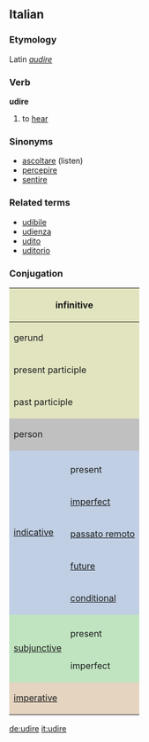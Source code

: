 ==Italian==
===Etymology===
Latin ''[[audire]]''
===Verb===
'''udire'''

# to [[hear]]

===Sinonyms===
*[[ascoltare]] (listen)
*[[percepire]]
*[[sentire]]

===Related terms===
*[[udibile]]
*[[udienza]]
*[[udito]]
*[[uditorio]]

===Conjugation===

<center>
{| style="background:#F0F0F0"

|-
! colspan="3" style="background:#e2e4c0" | infinitive
| colspan="5" | udire

|-
! colspan="3" style="background:#e2e4c0" | gerund
| colspan="5" | udendo

|-
! colspan="3" style="background:#e2e4c0" | present participle
| colspan="5" | [[udente]]

|-
! colspan="3" style="background:#e2e4c0" | past participle
| colspan="5" | [[udito]]

|-
! colspan="2" rowspan="2" style="background:#C0C0C0" | person
! colspan="3" style="background:#C0C0C0" | singular
! colspan="3" style="background:#C0C0C0" | plural

|-
! style="background:#C0C0C0;width:12.5%" | first
! style="background:#C0C0C0;width:12.5%" | second
! style="background:#C0C0C0;width:12.5%" | third
! style="background:#C0C0C0;width:12.5%" | first
! style="background:#C0C0C0;width:12.5%" | second
! style="background:#C0C0C0;width:12.5%" | third

|-
! rowspan="6" style="background:#c0cfe4" | [[indicative]]

! style="background:#c0cfe4" colspan="1" | 
! style="background:#c0cfe4" | io
! style="background:#c0cfe4" | tu
! style="background:#c0cfe4" | lui/lei
! style="background:#c0cfe4" | noi
! style="background:#c0cfe4" | voi
! style="background:#c0cfe4" | loro

|-
! style="height:3em;background:#c0cfe4" | present
| odo
| odi
| ode
| udiamo
| udite
| odono

|-
! style="height:3em;background:#c0cfe4" | [[imperfect]]
| udivo
| udivi
| udiva
| udivamo
| udivate
| udivano

|-
! style="height:3em;background:#c0cfe4" | [[passato remoto]]
| udii
| udisti
| udì
| udimmo
| udiste
| udirono

|-
! style="height:3em;background:#c0cfe4" | [[future]]
| udirò, udrò
| udirai, udrai
| udirà, udrà
| udiremo, udremo
| udirete, udrere
| udiranno, udranno

|-
! style="height:3em;background:#c0cfe4" | [[conditional]]
| udirei, udrei
| udiresti, udresti
| udirebbe, udrebbe
| udiremmo, udremmo
| udireste, udreste
| udirebbero, udrebbero

|-
! rowspan="3" style="background:#c0e4c0" |[[subjunctive]]
! style="background:#c0e4c0" | 
! style="background:#c0e4c0" | che io
! style="background:#c0e4c0" | che tu
! style="background:#c0e4c0" | che lui/che lei
! style="background:#c0e4c0" | che noi
! style="background:#c0e4c0" | che voi
! style="background:#c0e4c0" | che loro

|-
! style="height:3em;background:#c0e4c0" | present
| oda
| oda
| oda
| udiamo
| udiate
| odano

|-
! style="height:3em;background:#c0e4c0" rowspan="1" | imperfect
| udissi
| udissi
| udisse
| udissimo
| udiste
| udissero

|-
! colspan="2" rowspan="2" style="height:3em;background:#e4d4c0" | [[imperative]]
! style="background:#e4d4c0" | -
! style="background:#e4d4c0" | tu
! style="background:#e4d4c0" | lui/lei
! style="background:#e4d4c0" | noi
! style="background:#e4d4c0" | voi
! style="background:#e4d4c0" | loro

|-
|
| odi
| oda
| udiamo
| udite
| odano

|}
</center>

[[de:udire]]
[[it:udire]]